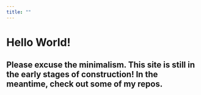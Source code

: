 ```yaml
---
title: ""
---
```



# __Hello World__!

## Please excuse the minimalism. This site is still in the early stages of construction! In the meantime, check out some of my repos.
